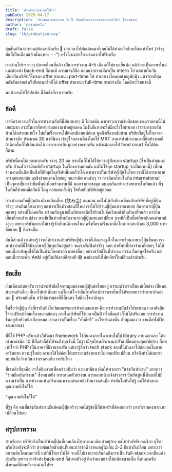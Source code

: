 ```yaml
---
title: 'ประสบการณ์ผ่านโปรฯ'
pubDate: 2025-04-17
description: 'ประสบการณ์ทำงาน 4-5 เดือนที่งานแรกหลังจากผ่านโปรฯ ไม่นานนัก'
author: 'nerometa'
draft: false
slug: 'th/probation-exp'
---
```


สุขสันต์วันสงกรานต์ย้อนหลังครับ 🙏 เอาเวลาไปพักผ่อนมาก็เลยไม่ได้ทำอะไรกับบล็อกเท่าไหร่ (จริงๆ มันก็เป็นเดือนแล้วนั่นแหละ - -") ครั้งนี้จะเล่าเรื่องงานแรกให้ฟังครับ

เราผ่านโปรฯ ราวๆ ปลายเดือนที่แล้ว เป็นการทำงาน 4-5 เดือนที่ไม่ยากเย็นนัก แม้ว่าจะเป็นภาษาใหม่และต้องทำ back-end ก็ตามที ความเจ๋งก็คือ ตอนแรกเราสมัครเป็น intern ไป แต่ภายในวันเดียวกันบริษัทก็โทรมา offer ตำแหน่ง part-time ให้ ทำเอาเราโดดเหย่งอยู่พักนึง แล้วท้ายที่สุดหลังสัมภาษณ์ครั้งที่สองเสร็จก็ได้ offer ตำแหน่ง full-time ซะอย่างนั้น โชคดีอะไรขนาดนี้

พอทำงานไปได้สักพัก นี่คือสิ่งที่เราเจอครับ

## ข้อดี

เราคิดว่าความเร็วในการทำงานกับที่นี่มันสบายๆ ดี ไม่กดดัน คงเพราะความรับผิดชอบของเราตอนนี้ไม่เยอะมาก กระนั้นเราก็พยายามของานทำอยู่ตลอด ไม่งั้นก็แทบจะไม่มีอะไรให้ทำเลย เราสามารถกลับบ้านได้อย่างสบายใจ ไม่เก็บเรื่องงานไปคิดเหมือนแต่ก่อน พูดถึงเรื่องกลับบ้าน บริษัทก็อยู่ไม่ไกลจากบ้านเรานัก ประมาณ 30 นาทีนิดๆ เข้าสู่ใจกลางเมืองโดยใช้ MRT อาคารสำนักงานเองก็ติดห้างพอดี ถ้านึกครึ้มก็ไปเดินเล่นได้ อาหารการกินทุกอย่างครบครัน แม้จะต้องลงไป food court ชั้นใต้ดินก็ตาม

บริษัทนี้คนไม่เยอะมากครับ ราวๆ 20 คน กระนั้นก็ไม่ได้ให้ความรู้สึกแบบ startup (ซึ่งเป็นคำชมนะครับ ส่วนตัวเรามีอคติกับ startup ในเรื่องความกดดัน แต่ไม่ใช่ทุก startup จะเป็นแบบนี้) เพื่อนร่วมงานนั้นถือเป็นสิ่งที่ดีที่สุดในบริษัทนี้เลยก็ว่าได้ คงเพราะเป็นบริษัทญี่ปุ่นในไทย เราก็ได้บรรยากาศการคุยหยอกล้อ คุยขิงข่าของคนไทยอยู่ จนเราคิดเอาเล่นๆ ว่า การมีคนไทยในทีม international เป็นจุดบ่งชี้เลยว่าทีมนั้นมีเพื่อนร่วมงานที่ดี นอกจากจะชงมุก ตบมุกกันอย่างอร่อยเหาะในทีมแล้ว พี่ๆ ในทีมก็ช่วยเหลือกันดี ไม่ดุ คอยมอบสิ่งดีๆ ให้ทีมกับบริษัทอยู่ตลอด

การทำงานกับญี่ปุ่นต้องมีงานกินเลี้ยง (飲み会) แน่นอน แต่ไม่ได้บังคับเหมือนกับบริษัทที่อยู่ญี่ปุ่นจริงๆ งานกินเลี้ยงแรกๆ ของเราเป็นช่วงก่อนปีใหม่ เราได้ไปร้านญี่ปุ่นแถวทองหล่อ กินอาหารญี่ปุ่นหลายๆ อย่างที่ไม่เคยกิน พร้อมกับดูนายยื่นบัตรเครดิตให้ร้านไปคิดเงินหลังกินกันเสร็จแล้ว การกินเลี้ยงก็จะแล้วแต่ช่วง บางทีเป็นช่วงที่พนักงานจากญี่ปุ่นมาแลกเปลี่ยน บางทีก็เป็นมื้อเที่ยงกับคนตำแหน่งสูงๆ เพราะบริษัทอยากให้เขารู้จักกับพนักงานใหม่ ครั้งที่ตราตรึงมากคือโอมากาเสะหัวละ 3,000 บาท คือแบบ 🤯 กินจนอิ่ม

อันนี้ส่วนตัว แต่พอรู้ว่าจะได้ทำงานกับบริษัทญี่ปุ่น เราก็เกิดแรงจูงใจในการเรียนภาษาญี่ปุ่นขึ้นมา เรามาทำงานที่นี่ได้ฟังภาษาญี่ปุ่นทุกวันอยู่แล้ว จนเราเริ่มฟังคำซ้ำๆ ออก คำศัพท์ที่ท่องจำมาก็ค่อยๆ ได้ใช้ ตอนนี้เรายังพูดได้ไม่เป็นประโยคหรอก แต่คำพื้นๆ อย่างสวัสดีในที่ทำงาน คำชม ก็พอพูดได้ครับ แม้ตอนนี้เราจะค้าง Anki อยู่เป็นสัปดาห์ก็ตามที 😅 คงต้องกลับไปเคลียร์ใหม่อีกแล้วล่ะครับ

## ข้อเสีย

เงินเดือนน้อยครับ เราน่าจะยังติดใจจากมุมมองคนญี่ปุ่นต่อไทยอยู่ อารมณ์ว่าเราเป็นแค่เบี้ยล่าง เป็นคนทำงานตัวเล็กๆ ก็เอาไปเท่านั้นซะ แต่ไม่แน่ใจว่าลืมไปหรือเปล่าว่าเขาก็มาใช้ประเทศเราทำมาหากินอ่ะนะ 😬 พร้อมกันนั้น สวัสดิการของที่นี่ก็เฉยๆ ไม่มีอะไรน่าดึงดูด

ขึ้นชื่อว่าญี่ปุ่น สิ่งที่เรานึกถึงในวัฒนธรรมการทำงานของเขา คือการทำงานมันช้าไปซะหมด เวลาตัดสินใจจะปรับเปลี่ยนเรื่องขนาดย่อมๆ ภายในบริษัทก็ใช้เวลาเป็นปี หรือลืมแล้วก็ไม่ได้ปรับเลย การทำงานขึ้นอยู่กับหัวหน้าเกือบหมด เราเดาว่าเป็นเรื่อง "ศักดิ์ศรี" อะไรทำนองนั้น กับมุมมองว่า งานคือทั้งชีวิตของพวกเขา

ที่นี่ใช้ PHP ครับ แล้วก็พัฒนา framework ใช้กันเองภายใน แทบไม่ใช้ library ภายนอกเลย โค้ดเก่ามากชนิด 10 ปีที่แล้วก็ยังใช้จนถึงทุกวันนี้ ไม่รู้ว่ามีจุดไหนที่จะลงมาปรับเปลี่ยนตามยุคสมัยบ้าง ก็พอเข้าใจว่า PHP เป็นภาษาที่มีงานรองรับ แต่เรารู้สึกว่า tech stack ของที่นี่มันเอาไปต่อยอดในสายอาชีพยาก ความรู้ใหม่ๆ เอามาใช้ไม่ค่อยได้เพราะคนข้างบนจะไม่ยอมปรับเปลี่ยน หรือถึงทำได้ผลกระทบมันก็กว้างเกินกว่าเราคนเดียวจะรับไหว

ที่เราเอ๊ะที่สุดคือ เราได้ยินจากเพื่อนร่วมทีมว่า นายเขามีแนวคิดให้พวกเรา "แข่งกันทำงาน" มากกว่า "ร่วมมือกันทำงาน" ซึ่งหมายถึง การเสนอตัวทำงาน การออกหน้าแจ้งข่าวสาร ยืนยันนู่นนี่นั่นแม้ไม่มีความจำเป็น การทำงานเน้นปริมาณเพราะเสนอหน้ารับมาจนล้นมือ ทำทันไม่ทันไม่รู้ แต่ได้ทำเยอะ คุณภาพยังไงก็ได้

"คุณภาพยังไงก็ได้"

ที่รู้ๆ คือ คนที่แข่งกันทำงานมีแต่คนญี่ปุ่นจริงๆ พอได้รู้ข้อนี้ก็น่าเศร้าที่ต้องบอกว่า บางทีเรามองพวกเขาเปลี่ยนไปเลย

## สรุปภาพรวม

สำหรับเรา บริษัทยังเป็นบริษัทญี่ปุ่นที่เอนเอียงไปทางแนวคิดเก่าอยู่บ้าง ขอไปทำบริษัทอเมริกา ยุโรปหรือไทยยังจะดีกว่า ด้วยข้อเสียข้างต้นที่เยอะกว่าข้อดี เราคงอยู่ไม่เกิน 2-3 ปีแล้วก็เปลี่ยน เพราะเราอยากเติบโตมากกว่านี้ แต่ที่นี่ให้เราไม่ได้ จากนี้ไปเราน่าจะเริ่มคิดถึงการเป็น full-stack มากขึ้นแล้วล่ะครับ เพราะเอาจริงทำ back-end ก็สบายตัวอยู่ คิดว่าตอนแรกไม่ถนัดขนาดนั้น นี่แหละครับทั้งหมดที่คิดหลังจากผ่านโปรฯ
